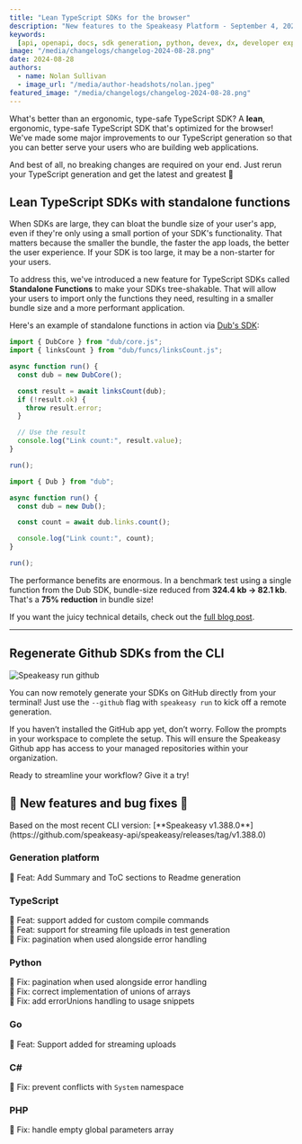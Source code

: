 ```yaml
---
title: "Lean TypeScript SDKs for the browser"
description: "New features to the Speakeasy Platform - September 4, 2024"
keywords:
  [api, openapi, docs, sdk generation, python, devex, dx, developer experience]
image: "/media/changelogs/changelog-2024-08-28.png"
date: 2024-08-28
authors:
  - name: Nolan Sullivan
  - image_url: "/media/author-headshots/nolan.jpeg"
featured_image: "/media/changelogs/changelog-2024-08-28.png"
---
```





What's better than an ergonomic, type-safe TypeScript SDK? A **lean**, ergonomic, type-safe TypeScript SDK that's optimized for the browser! We've made some major improvements to our TypeScript generation so that you can better serve your users who are building web applications.

And best of all, no breaking changes are required on your end. Just rerun your TypeScript generation and get the latest and greatest 🎉

## Lean TypeScript SDKs with standalone functions

When SDKs are large, they can bloat the bundle size of your user's app, even if they're only using a small portion of your SDK's functionality. That matters because the smaller the bundle, the faster the app loads, the better the user experience. If your SDK is too large, it may be a non-starter for your users.

To address this, we've introduced a new feature for TypeScript SDKs called **Standalone Functions** to make your SDKs tree-shakable. That will allow your users to import only the functions they need, resulting in a smaller bundle size and a more performant application.

Here's an example of standalone functions in action via [Dub's SDK](https://github.com/dubinc/dub-ts):

<CodeWithTabs>

```typescript !!tabs function_based.ts
import { DubCore } from "dub/core.js";
import { linksCount } from "dub/funcs/linksCount.js";

async function run() {
  const dub = new DubCore();

  const result = await linksCount(dub);
  if (!result.ok) {
    throw result.error;
  }

  // Use the result
  console.log("Link count:", result.value);
}

run();
```

```typescript !!tabs class_based.ts
import { Dub } from "dub";

async function run() {
  const dub = new Dub();

  const count = await dub.links.count();

  console.log("Link count:", count);
}

run();
```

</CodeWithTabs>

The performance benefits are enormous. In a benchmark test using a single function from the Dub SDK, bundle-size reduced from **324.4 kb -> 82.1 kb**. That's a **75% reduction** in bundle size!

If you want the juicy technical details, check out the [full blog post](/post/standalone-functions).

---

## Regenerate Github SDKs from the CLI

![Speakeasy run github](./assets/github-run-cli.png)

You can now remotely generate your SDKs on GitHub directly from your terminal! Just use the `​--github`​ flag with `​speakeasy run​` to kick off a remote generation.

If you haven’t installed the GitHub app yet, don’t worry. Follow the prompts in your workspace to complete the setup. This will ensure the Speakeasy Github app has access to your managed repositories within your organization.

Ready to streamline your workflow? Give it a try!

## 🐝 New features and bug fixes 🐛

<Callout title="NOTE" variant="info">
  Based on the most recent CLI version: [**Speakeasy
  v1.388.0**](https://github.com/speakeasy-api/speakeasy/releases/tag/v1.388.0)
</Callout>

### Generation platform

🐝 Feat: Add Summary and ToC sections to Readme generation

### TypeScript

🐝 Feat: support added for custom compile commands \
🐝 Feat: support for streaming file uploads in test generation \
🐛 Fix: pagination when used alongside error handling

### Python

🐛 Fix: pagination when used alongside error handling \
🐛 Fix: correct implementation of unions of arrays \
🐛 Fix: add errorUnions handling to usage snippets

### Go

🐝 Feat: Support added for streaming uploads

### C#

🐛 Fix: prevent conflicts with `System` namespace

### PHP

🐛 Fix: handle empty global parameters array
